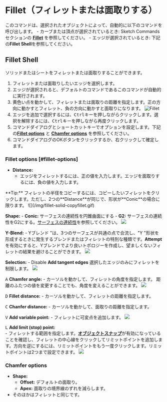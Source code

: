 
# Fillet（フィレットまたは面取りする）

<Reference shortcut="B" command="Fillet" button="" />

このコマンドは、選択されたオブジェクトによって、自動的に以下のコマンドを呼び出します。
    - カーブまたは頂点が選択されているとき: Sketch Commands セクションの [**Fillet**](../sketch/fillet) を参照してください。
    - エッジが選択されているとき: 下記の**Fillet Shell**を参照してください。

## Fillet Shell

ソリッドまたはシートをフィレットまたは面取りすることができます。

1. フィレットまたは面取りしたいエッジを選択します。
2. エッジが選択されると、デフォルトのコマンドであるこのコマンドが自動的に実行されます。
3. 黄色い点を動かして、フィレットまたは面取りの距離を指定します。正の方向に動かすとフィレット、負の方向に動かすと面取りになります。
    ![Fillet](/img/fillet-solid-0.gif)
4. エッジを追加で選択するには、<kbd>Ctrl</kbd>キーを押しながらクリックします。選択を解除するには、<kbd>Ctrl</kbd>キーを押しながら再度クリックします。
5. コマンドダイアログとショートカットキーでオプションを設定します。下記の[**Fillet options**](#fillet-options) と [**Chamfer options**](#chamfer-options) を参照してください。
6. コマンドダイアログのOKボタンをクリックするか、右クリックして確定します。

### Fillet options [#fillet-options]
- **Distance:** 
    - エッジをフィレットするには、正の値を入力します。エッジを面取りするには、負の値を入力します。
<Callout type="info" emoji="💡">
    **Tip:**
    フィレットの半径をコピーするには、コピーしたいフィレットをクリックします。ただし、2つの**Distance**が同じで、形状が**Conic**の場合に限ります。
![](/img/fillet-solid-copyfillet.gif)
</Callout>

**Shape:**
    - **Conic:** サーフェスの連続性を円錐曲面にする
    - **G2:** サーフェスの連続性をG2にする。[サーフェスの連続性](../cad-essentials/continuity-curve-and-surface)を参照してください。
    ![](/img/fillet-solid.gif)

**Y-Blend:** 
    - Yブレンド "は、3つのサーフェスが共通の点で合流し、"Y "形状を形成するときに発生するブレンドまたはフィレットの特別な種類です。**Attempt**を有効にすると、Yブレンドでより良いトポロジーを作成し、望ましくないフィレットの結果を避けることができます。
    ![](/img/fillet-solid-yblend.gif)

**Selection:** 
    - Disable **Add tangent edges** 選択したエッジのみにフィレットを制限します。
    ![](/img/fillet-sold-selection.gif)

<kbd>A</kbd> **Chamfer angle:**
    - カーソルを動かして、フィレットの角度を指定します。
<Callout type="info" emoji="💡">
    距離のふたつの値を変更することでも、角度を変えることができます。
    ![](/img/fillet-solid-two-value.gif)
</Callout>

<kbd>D</kbd> **Fillet distance:** 
    - カーソルを動かして、フィレットの距離を指定します。

<kbd>C</kbd> **Chanfer distance:** 
    - カーソルを動かして、面取りの距離を指定します。

<kbd>V</kbd> **Add variable point:**
    - フィレットに可変点を追加します。
    ![](/img/fillet-solid-variable.gif)

<kbd>L</kbd> **Add limit (stop) point:** <br />
    - フィレットする範囲を指定します。[**オブジェクトスナップ**](../3d-viewport/grid-and-snap#object-snap)が有効になっていることを確認し、フィレットの中心線をクリックしてリミットポイントを追加します。方向を逆にするには、リミットポイントをもう一度クリックします。リミットポイントは2つまで設定できます。
    ![](/img/fillet-solid-limit.gif)

### Chamfer options
- **Shape:**
    - **Offset:** デフォルトの面取り。
    - **Apex:** 面取りの境界線のずれを減らします。
- そのほかはフィレットと同じです。

